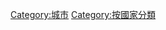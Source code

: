 {{Commonscat|Categories by city by country}}
{{Categories by country|nocat}}

[[Category:城市|Category:城市]]
[[Category:按國家分類|Category:按國家分類]]